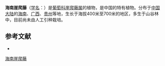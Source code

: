 {{Speciesbox
| name = 海南崖爬藤
| status = 
| status_system = 
| image =
| genus = Tetrastigma
| species = papillatum
| authority = (Hance) C. Y. Wu
}}

'''海南崖爬藤'''（[[学名|学名]]：{{lang|la|''Tetrastigma papillatum''}}）是[[葡萄科|葡萄科]][[崖爬藤属|崖爬藤属]]的植物，是中国的特有植物。分布于[[中国大陆|中国大陆]]的[[海南|海南]]、[[广西|广西]]、[[贵州|贵州]]等地，生长于海拔400米至700米的地区，多生于山谷林中，目前尚未由人工引种栽培。

== 参考文献 ==
<div class="references-small">
* {{cite web| url =http://www.bioinfo.cn/db05/KmzwSpecies.php?action=view&id=23941| title =海南崖爬藤| work =《中国高等植物数据库全库》| publisher =中国科学院微生物研究所| author =昆明植物研究所| accessdate =2009-02-25| deadurl =yes| archiveurl =https://web.archive.org/web/20160305022623/http://www.bioinfo.cn/db05/KmzwSpecies.php?action=view&id=23941| archivedate =2016-03-05}}
</div>
{{Taxonbar|from=Q11149888}}

[[Category:崖爬藤属|海南崖爬藤]]


{{植物小作品}}